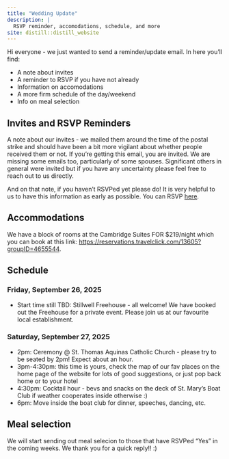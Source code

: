 ```yaml
---
title: "Wedding Update"
description: |
  RSVP reminder, accomodations, schedule, and more
site: distill::distill_website
---
```


Hi everyone - we just wanted to send a reminder/update email. In here you'll find:

- A note about invites
- A reminder to RSVP if you have not already
- Information on accomodations
- A more firm schedule of the day/weekend
- Info on meal selection

## Invites and RSVP Reminders

A note about our invites - we mailed them around the time of the postal strike and should have been a bit more vigilant about whether people received them or not. If you're getting this email, you are invited. We are missing some emails too, particularly of some spouses. Significant others in general were invited but if you have any uncertainty please feel free to reach out to us directly. 

And on that note, if you haven't RSVPed yet please do! It is very helpful to us to have this information as early as possible. You can RSVP [here](rsvp.html).

## Accommodations

We have a block of rooms at the Cambridge Suites FOR $219/night which you can book at this link: [https://reservations.travelclick.com/13605?groupID=4655544](https://reservations.travelclick.com/13605?groupID=4655544).

## Schedule

### Friday, September 26, 2025

- Start time still TBD: Stillwell Freehouse - all welcome! We have booked out the Freehouse for a private event. Please join us at our favourite local establishment. 

### Saturday, September 27, 2025

- 2pm: Ceremony @ St. Thomas Aquinas Catholic Church - please try to be seated by 2pm! Expect about an hour. 
- 3pm-4:30pm: this time is yours, check the map of our fav places on the home page of the website for lots of good suggestions, or just pop back home or to your hotel
- 4:30pm: Cocktail hour - bevs and snacks on the deck of St. Mary's Boat Club if weather cooperates inside otherwise :)
- 6pm: Move inside the boat club for dinner, speeches, dancing, etc. 

## Meal selection

We will start sending out meal selecion to those that have RSVPed "Yes" in the coming weeks. We thank you for a quick reply!! :)